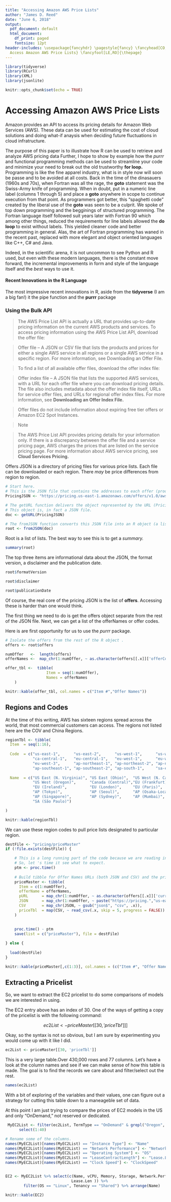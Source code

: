```yaml
---
title: "Accessing Amazon AWS Price Lists"
author: "James D. Reed"
date: "June 6, 2018"
output:
  pdf_document: default
  html_document:
    df_print: paged
    fontsize: 12pt
header-includes: \usepackage{fancyhdr} \pagestyle{fancy} \fancyhead[CO,CE]{} \fancyfoot[CO,CE]{
  Access Amazon AWS Price Lists} \fancyfoot[LE,RO]{\thepage}
---
```


```r
library(tidyverse)
library(RCurl)
library(XML)
library(jsonlite)

knitr::opts_chunk$set(echo = TRUE)
```

# Accessing Amazon AWS Price Lists

Amazon provides an API to access its pricing details for Amazon Web Services (AWS).  These data can be used for estimating the cost of cloud solutions and doing what-if anaysis when deciding future fluctuations in cloud infratructure.

The purpose of this paper is to illustrate how R can be used to retrieve and analyze AWS pricing data  Further, I hope to show by example how the *purrr* and functional programming methods can be used to streamline your code and minimize your need to break out the old trustworthy **for loop.**  Programming is like the fine apparel industry, what is in style now will soon be passe and to be avoided at all costs.  Back in the time of the dinasauers (1960s and 70s), when Fortran was all the rage, the **goto** statement was the Swiss-Army knife of programming.  When in doubt, put in a numeric line label (columns 1 through 5) and place a **goto** anywhere in scope to continue execution from that point.  As programmers got better, this "spaghetti code" created by the liberal use of the **goto** was seen to be a culprit.  We spoke of top down programming and the begginings of structured programming.  The Fortran language itself followed suit years later with Fortran 90 which among other things, reduced the requirements for line labels allowed the **do loop** to exist without labels.  This yielded cleaner code and better programming in general.  Alas, the art of Fortran programming has waned in the recent past, replaced with more elegant and object oriented languages like C++, C# and Java.

Indeed, in the scientific arena, it is not uncommon to see Python and R used, but even with these modern languages, there is the constant move forward, the incremental improvements in form and style of the language itself and the *best* ways to use it.



#### Recent Innovations in the R Language

The most impressive recent innovations in R, aside from the **tidyverse** (I am a big fan!) it the pipe function and the **purrr** package

### Using the Bulk API

>The AWS Price List API is actually a URL that provides up-to-date pricing information on the current AWS products and services. To access pricing information using the AWS Price List API, download the offer file:

>Offer file – A JSON or CSV file that lists the products and prices for either a single AWS service in all regions or a single AWS service in a specific region. For more information, see Downloading an Offer File.

>To find a list of all available offer files, download the offer index file:

>Offer index file – A JSON file that lists the supported AWS services, with a URL for each offer file where you can download pricing details. The file also includes metadata about the offer index file itself, URLs for service offer files, and URLs for regional offer index files. For more information, see **Downloading an Offer Index File.**

>Offer files do not include information about expiring free tier offers or Amazon EC2 Spot Instances.

>Note

>The AWS Price List API provides pricing details for your information only. If  there is a discrepancy between the offer file and a service pricing page, AWS charges the prices that are listed on the service pricing page. For more  information about AWS service pricing, see **Cloud Services Pricing.**

Offers JSON is a directory of pricing files for various price lists.  Each file can be downloaded or each region.  There *may* be price differences from region to region.  



```r

# Start here.  
# This is the JSON file that contains the addresses to each offer (product area).
PricingJSON <- "https://pricing.us-east-1.amazonaws.com/offers/v1.0/aws/index.json"

# The getURL function delivers the object represented by the URL (PricingJSON).  
# This object is, in fact a JSON file.
doc <- getURL(PricingJSON)

# The fromJSON function converts this JSON file into an R object (a list of lists).
root <- fromJSON(doc)

```


Root is a list of lists.  The best way to see this is to get a *summary.*

```r
summary(root)
```

The top three items are informational data about the JSON, the format version, a disclaimer and the publication date.

```r
root$formatVersion
```

```r
root$disclaimer
```

```r
root$publicationDate
```

Of course, the real core of the pricing JSON is the list of **offers**.  Accessing these is harder than one would think.

The first thing we need to do is get the offers object separate from the rest of the JSON file.  Next, we can get a list of the offerNames or offer codes.

Here is are first opportunity for us to use the *purrr* package. 

```r
# Isolate the offers from the rest of the R object .
offers <- root$offers

numOffer   <-  length(offers)
offerNames <-  map_chr(1:numOffer, ~ as.character(offers[[.x]]['offerCode']))

offer_tbl <-  tibble(
                  Item = seq(1:numOffer),
                  Names = offerNames
    )

knitr::kable(offer_tbl, col.names = c("Item #","Offer Names"))

```

## Regions and Codes

At the time of this writing, AWS has sixteen regions spread across the world, that most commercial customers can access.  The regions not listed here are the COV and China Regions.


```r
regionTbl <- tibble(
  Item  = seq(1:16),
  
  Code	= c("us-east-1",      "us-east-2",      "us-west-1",      "us-west-2", 
            "ca-central-1",   "eu-central-1",   "eu-west-1",      "eu-west-2", 
            "eu-west-3",      "ap-northeast-1", "ap-northeast-2", "ap-northeast-3", 
            "ap-southeast-1", "ap-southeast-2", "ap-south-1",     "sa-east-1"),
  
  Name	= c("US East (N. Virginia)", "US East (Ohio)",  "US West (N. California)", 
            "US West (Oregon)",      "Canada (Central)","EU (Frankfurt)",        
            "EU (Ireland)",          "EU (London)",     "EU (Paris)",      
            "AP (Tokyo)",            "AP (Seoul)",      "AP (Osaka-Local)",
            "AP (Singapore)",        "AP (Sydney)",     "AP (Mumbai)", 
            "SA (São Paulo)")

)

knitr::kable(regionTbl)

```

We can use these region codes to pull price lists designated to particular region.

```r
destFile <- "pricing/priceMaster"
if (!file.exists(destFile)) {

    # This is a long running part of the code because we are reading in each of the pricing tables from the internet.
    # So, let 's time it see what to expect.
    ptm <- proc.time()
    
    # Build tibble for Offer Names URLs (both JSON and CSV) and the pricing tables.  All using map functions!
    priceMaster <- tibble(
      Item = c(1:numOffer),
      offerName = offerNames,
      pURL      = map_chr(1:numOffer, ~ as.character(offers[[.x]]['currentVersionUrl'])),
      JSON      = map_chr(1:numOffer, ~ paste("https://pricing.","us-east-1",".amazonaws.com", pURL[.x], sep = "")),
      CSV       = map_chr(JSON, ~ gsub("json$", "csv", .x)),
      priceTbl  = map(CSV, ~ read_csv(.x, skip = 5, progress = FALSE))
    )
    
    
    proc.time() - ptm
    save(list = c("priceMaster"), file = destFile)

} else {
  
  load(destFile)
}

knitr::kable(priceMaster[,c(1:3)], col.names = (c("Item #", "Offer Name", "Current Version URL")))
```

\clearpage

## Extracting a Pricelist

So, we want to extract the EC2 pricelist to do some comparisons of models we are interested in using.

The EC2 entry above has an index of 30.  One of the ways of getting a copy of the pricelist is with the following command:

$$ec2List <-  priceMaster[[30, 'priceTbl']]]      $$

Okay, so the syntax is not so obvious, but I am sure by experimenting you would come up with it like I did.

```r
ec2List <- priceMaster[[30, 'priceTbl']]
```


This is a very large table.Over 430,000 rows and 77 columns.  Let's have a look at the column names and see if we can make sense of how this table is made.  The goal is to find the records we care about and filter/select out the rest.

```r
names(ec2List)
```

With a bit of exploring of the variables and their values, one can figure out a strategy for cutting this table down to a maneageble set of data.

At this point I am just trying to compare the prices of EC2 models in the US and only "OnDemand," not reserved or dedicated.

```r
 MyEC2List <- filter(ec2List, TermType == "OnDemand" & grepl("Oregon", Location)) %>%
      select(1:40) 
```


```r

# Rename some of the columns.
names(MyEC2List)[names(MyEC2List) == "Instance Type"] <- "Name"
names(MyEC2List)[names(MyEC2List) == "Network Performance"] <- "Network.Performance"
names(MyEC2List)[names(MyEC2List) == "Operating System"] <- "OS"
names(MyEC2List)[names(MyEC2List) == "LeaseContractLength"] <- "Lease.Len"
names(MyEC2List)[names(MyEC2List) == "Clock Speed"] <- "ClockSpeed"


EC2 <- MyEC2List %>% select(c(Name, vCPU, Memory, Storage, Network.Performance,  OS, Tenancy, PricePerUnit, Unit, TermType,
                             Lease.Len )) %>%
        filter(OS == "Linux", Tenancy == "Shared") %>% arrange(Name)

knitr::kable(EC2)
```

